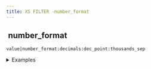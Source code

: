 ```yaml
---
title: XS FILTER -number_format
---
```


## <img src="../assets/docuBadge (11).png" alt="" data-size="line" /> number\_format <a href="#xsnumber_format" id="xsnumber_format"></a>

`value|number_format:decimals:dec_point:thousands_sep`

<details>

<summary>Examples</summary>

```javascript
1234.567|number_format:2:".":","`    // Returns "1,234.57"
1234.567|number_format:0:".":","`    // Returns "1,235"
```

</details>
